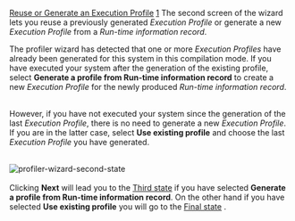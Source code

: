 [[Property:title|Reuse or Generate an Execution Profile]]
[[Property:weight|1]]
The second screen of the wizard lets you reuse a previously generated ''Execution Profile'' or generate a new ''Execution Profile'' from a ''Run-time information record''. 

The profiler wizard has detected that one or more ''Execution Profiles'' have already been generated for this system in this compilation mode. If you have executed your system after the generation of the existing profile, select '''Generate a profile from Run-time information record''' to create a new ''Execution Profile'' for the newly produced ''Run-time information record''. 

{{note| '''Note''': If you choose '''Generate a profile from Run-time information record''' the generated ''Execution Profile'' will be written into ''<project_directory>/EIFGENa/target_name/W_CODE/profinfo.pfi'' if you have selected '''Workbench mode''' in the first step, or ''<project_directory>/EIFGENs/target_name/F_CODE/profinfo.pfi'' if you have selected '''Finalized mode'''. If a file with the same name already exists its content will be destroyed and replaced. }}
<br/>

However, if you have not executed your system since the generation of the last ''Execution Profile'', there is no need to generate a new ''Execution Profile''. If you are in the latter case, select '''Use existing profile''' and choose the last ''Execution Profile'' you have generated. 

{{tip| '''Tip''': If you want to archive different ''Execution Profiles'' (to compare them for example), rename the ''profinfo.pfi'' file into a new name but keep the .pfi extension. The profiler wizard detects existing Execution Profiles by checking the file extensions. }}
<br/>
 [[Image:profiler-wizard-second-state]]  <br/>
<br/>

Clicking '''Next''' will lead you to the [[Select a Run-time information record to generate the Execution Profile|Third state]]  if you have selected '''Generate a profile from Run-time information record'''. On the other hand if you have selected '''Use existing profile''' you will go to the [[Select the information you need and formulate your query|Final state]] . 
<br/>

{{seealso| '''See Also''' <br/>
[[Profiler wizard: Introduction|How the Profiler wizard works]]  <br/>
[[Profiling|How to profile a system]]  }}




